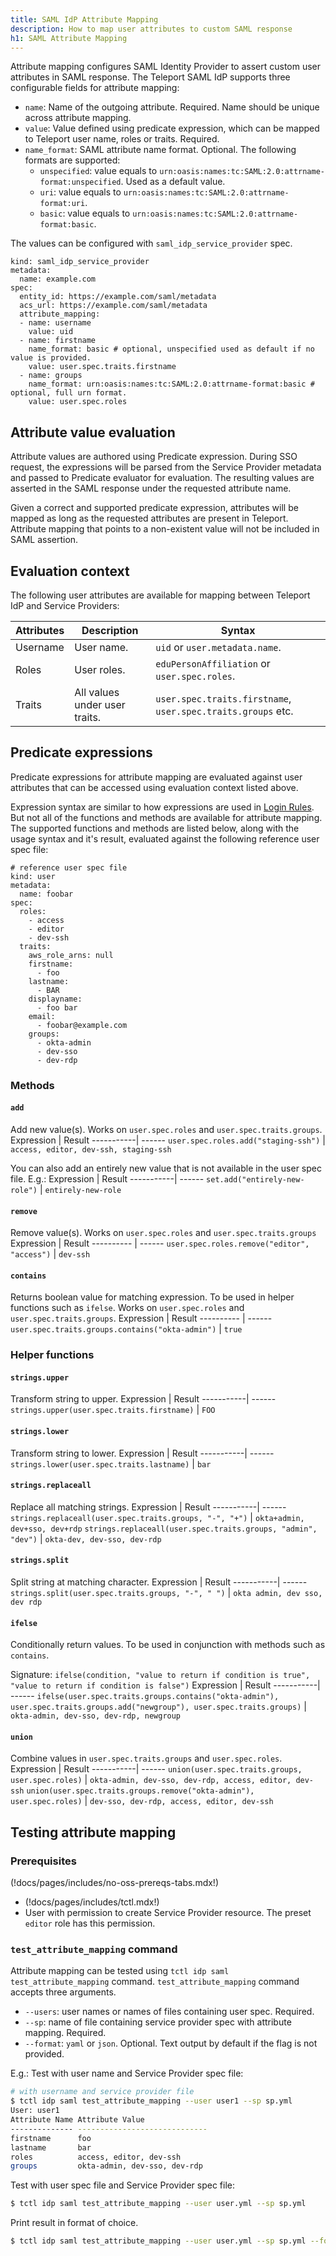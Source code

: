 ```yaml
---
title: SAML IdP Attribute Mapping
description: How to map user attributes to custom SAML response
h1: SAML Attribute Mapping
---
```


Attribute mapping configures SAML Identity Provider to assert custom user attributes in SAML response.
The Teleport SAML IdP supports three configurable fields for attribute mapping:
- `name`: Name of the outgoing attribute. Required. Name should be unique across attribute mapping.
- `value`: Value defined using predicate expression, which can be mapped to Teleport user name, roles or traits. Required.
- `name_format`: SAML attribute name format. Optional. The following formats are supported:
    - `unspecified`: value equals to `urn:oasis:names:tc:SAML:2.0:attrname-format:unspecified`. Used as a default value.
    - `uri`: value equals to `urn:oasis:names:tc:SAML:2.0:attrname-format:uri`.
    - `basic`: value equals to `urn:oasis:names:tc:SAML:2.0:attrname-format:basic`.

The values can be configured with `saml_idp_service_provider` spec.
```
kind: saml_idp_service_provider
metadata:
  name: example.com
spec:
  entity_id: https://example.com/saml/metadata
  acs_url: https://example.com/saml/metadata
  attribute_mapping:
  - name: username
    value: uid
  - name: firstname
    name_format: basic # optional, unspecified used as default if no value is provided.
    value: user.spec.traits.firstname
  - name: groups
    name_format: urn:oasis:names:tc:SAML:2.0:attrname-format:basic # optional, full urn format.
    value: user.spec.roles
```

## Attribute value evaluation

Attribute values are authored using Predicate expression. During SSO request, the expressions will be parsed from the
Service Provider metadata and passed to Predicate evaluator for evaluation. The resulting values are asserted in the SAML
response under the requested attribute name.

Given a correct and supported predicate expression, attributes will be mapped as long as the requested attributes are present in Teleport.
Attribute mapping that points to a non-existent value will not be included in SAML assertion.

## Evaluation context

The following user attributes are available for mapping between Teleport IdP and Service Providers:

| Attributes | Description                   | Syntax                                                       |
| ---------- | ------------------------------| ------------------------------------------------------------ |
| Username   | User name.                    | `uid` or `user.metadata.name`.                               |
| Roles      | User roles.                   | `eduPersonAffiliation` or `user.spec.roles`.                 |
| Traits     | All values under user traits. | `user.spec.traits.firstname`, `user.spec.traits.groups` etc. |


## Predicate expressions

Predicate expressions for attribute mapping are evaluated against user attributes that can be accessed using evaluation context listed above.

Expression syntax are similar to how expressions are used in [Login Rules](../login-rules/reference.mdx). But not all of the 
functions and methods are available for attribute mapping. The supported functions and methods are listed below, along with 
the usage syntax and it's result, evaluated against the following reference user spec file:
```
# reference user spec file
kind: user
metadata:
  name: foobar
spec:
  roles:
    - access
    - editor
    - dev-ssh
  traits:
    aws_role_arns: null
    firstname:
      - foo
    lastname:
      - BAR
    displayname:
      - foo bar
    email:
      - foobar@example.com
    groups:
      - okta-admin
      - dev-sso
      - dev-rdp
```
### Methods
#### `add`
Add new value(s). Works on `user.spec.roles` and `user.spec.traits.groups`.
Expression | Result
-----------| ------
`user.spec.roles.add("staging-ssh")` | `access, editor, dev-ssh, staging-ssh`

You can also add an entirely new value that is not available in the user spec file.
E.g.:
Expression | Result
-----------| ------
`set.add("entirely-new-role")` | `entirely-new-role`

#### `remove`
Remove value(s). Works on `user.spec.roles` and `user.spec.traits.groups`
Expression | Result
---------- | ------
`user.spec.roles.remove("editor", "access")` | `dev-ssh`

#### `contains`
Returns boolean value for matching expression. To be used in helper functions such as `ifelse`.
Works on `user.spec.roles` and `user.spec.traits.groups`.
Expression | Result
---------- | ------
`user.spec.traits.groups.contains("okta-admin")` | `true`

### Helper functions
#### `strings.upper`
Transform string to upper.
Expression | Result
-----------| ------
`strings.upper(user.spec.traits.firstname)` | `FOO`

#### `strings.lower`
Transform string to lower.
Expression | Result
-----------| ------
`strings.lower(user.spec.traits.lastname)` | `bar`

#### `strings.replaceall`
Replace all matching strings.
Expression | Result
-----------| ------
`strings.replaceall(user.spec.traits.groups, "-", "+")` | `okta+admin, dev+sso, dev+rdp`
`strings.replaceall(user.spec.traits.groups, "admin", "dev")` | `okta-dev, dev-sso, dev-rdp`

#### `strings.split`
Split string at matching character.
Expression | Result
-----------| ------
`strings.split(user.spec.traits.groups, "-", " ")` | `okta admin, dev sso, dev rdp`

#### `ifelse`
Conditionally return values. To be used in conjunction with methods such as `contains`.

Signature: `ifelse(condition, "value to return if condition is true", "value to return if condition is false")`
Expression | Result
-----------| ------
`ifelse(user.spec.traits.groups.contains("okta-admin"), user.spec.traits.groups.add("newgroup"), user.spec.traits.groups)` | `okta-admin, dev-sso, dev-rdp, newgroup`

#### `union`
Combine values in `user.spec.traits.groups` and `user.spec.roles`.
Expression | Result
-----------| ------
`union(user.spec.traits.groups, user.spec.roles)` | `okta-admin, dev-sso, dev-rdp, access, editor, dev-ssh`
`union(user.spec.traits.groups.remove("okta-admin"), user.spec.roles)` | `dev-sso, dev-rdp, access, editor, dev-ssh`


## Testing attribute mapping
### Prerequisites

(!docs/pages/includes/no-oss-prereqs-tabs.mdx!)

- (!docs/pages/includes/tctl.mdx!)
- User with permission to create Service Provider resource. The preset `editor` role has this permission.

### `test_attribute_mapping` command

Attribute mapping can be tested using `tctl idp saml test_attribute_mapping` command.
`test_attribute_mapping` command accepts three arguments.

- `--users`: user names or names of files containing user spec. Required.
- `--sp`: name of file containing service provider spec with attribute mapping. Required.
- `--format`: `yaml` or `json`.  Optional. Text output by default if the flag is not provided.

E.g.:
Test with user name and Service Provider spec file:
```bash
# with username and service provider file
$ tctl idp saml test_attribute_mapping --user user1 --sp sp.yml
User: user1
Attribute Name Attribute Value
-------------- -----------------------------
firstname      foo
lastname       bar
roles          access, editor, dev-ssh
groups         okta-admin, dev-sso, dev-rdp
```

Test with user spec file and Service Provider spec file:
```bash
$ tctl idp saml test_attribute_mapping --user user.yml --sp sp.yml
```

Print result in format of choice.
```bash
$ tctl idp saml test_attribute_mapping --user user.yml --sp sp.yml --format (json/yaml)
```
